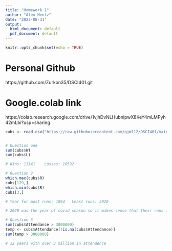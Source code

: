 ---
title: "Homework 1"
author: "Alex Hentz"
date: "2023-08-31"
output:
  html_document: default
  pdf_document: default
---

```{r setup, include=FALSE}
knitr::opts_chunk$set(echo = TRUE)
```

# Personal Github
https://github.com/Zurkon35/DSCI401.git

# Google.colab link
https://colab.research.google.com/drive/1vjhDvNLHubnipwX8KeY4mLMPyh42mLbi?usp=sharing



```{r}
cubs <- read.csv("https://raw.githubusercontent.com/gjm112/DSCI401/main/data/cubs_all_time.csv")


# Question one
sum(cubs$W)
sum(cubs$L)

# Wins: 11141    Losses: 10592

# Question 2
which.max(cubs$R)
cubs[129,]
which.min(cubs$R)
cubs[3,]

# Year for most runs: 1894   Least runs: 2020

# 2020 was the year of covid season so it makes sense that their runs are the lowest of all seasons

# Question 3
sum(cubs$Attendance > 3000000)
temp <- cubs$Attendance[!is.na(cubs$Attendance)]
sum(temp > 3000000)

# 12 years with over 3 million in attendence
```